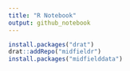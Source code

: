 ```yaml
---
title: "R Notebook"
output: github_notebook
---
```

```r
install.packages("drat")
drat::addRepo("midfieldr")
install.packages("midfielddata")
```

